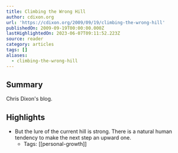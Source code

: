 ```yaml
---
title: Climbing the Wrong Hill
author: cdixon.org
url: 'https://cdixon.org/2009/09/19/climbing-the-wrong-hill'
publishedOn: 2009-09-19T00:00:00.000Z
lastHighlightedOn: 2023-06-07T09:11:52.223Z
source: reader
category: articles
tags: []
aliases:
  - climbing-the-wrong-hill
---
```

## Summary

Chris Dixon's blog.

## Highlights
- But the lure of the current hill is strong. There is a natural human tendency to make the next step an upward one.
    - Tags: [[personal-growth]]
